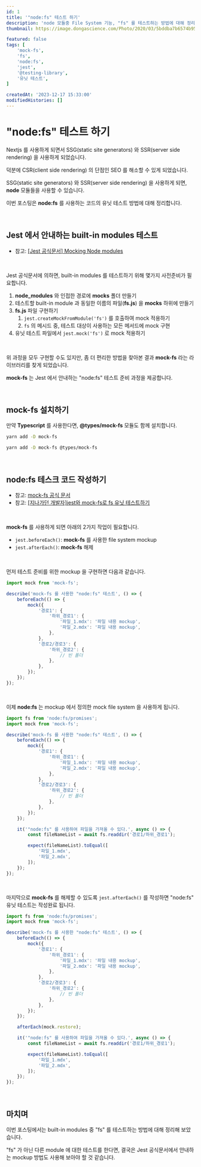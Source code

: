 ```yaml
---
id: 1
title: '"node:fs" 테스트 하기'
description: 'node 모듈중 File System 기능, "fs" 를 테스트하는 방법에 대해 정리합니다.'
thumbnail: https://image.dongascience.com/Photo/2020/03/5bddba7b6574b95d37b6079c199d7101.jpg

featured: false
tags: [
    'mock-fs',
    'fs',
    'node:fs',
    'jest',
    '@testing-library',
    '유닛 테스트',
]

createdAt: '2023-12-17 15:33:00'
modifiedHistories: []
---
```



# "node:fs" 테스트 하기

Nextjs 를 사용하게 되면서 SSG(static site generators) 와 SSR(server side rendering) 을 사용하게 되었습니다.

덕분에 CSR(client side rendering) 의 단점인 SEO 를 해소할 수 있게 되었습니다.

SSG(static site generators) 와 SSR(server side rendering) 을 사용하게 되면, **node** 모듈들을 사용할 수 있습니다.

이번 포스팅은 **node:fs** 를 사용하는 코드의 유닛 테스트 방법에 대해 정리합니다.



<br />



## Jest 에서 안내하는 built-in modules 테스트

* 참고: [[Jest 공식문서] Mocking Node modules](https://jestjs.io/docs/manual-mocks#mocking-node-modules)

<br />

Jest 공식문서에 의하면, built-in modules 를 테스트하기 위해 몇가지 사전준비가 필요합니다.

1. **node_modules** 와 인접한 경로에 **__mocks__** 폴더 만들기
2. 테스트할 built-in module 과 동일한 이름의 파일(**fs.js**) 을 **__mocks__** 하위에 만들기
3. **fs.js** 파일 구현하기
    1. `jest.createMockFromModule('fs')` 를 호출하여 mock 적용하기
    2. `fs` 의 메시드 중, 테스트 대상이 사용하는 모든 메서드에 mock 구현
4. 유닛 테스트 파일에서 `jest.mock('fs')` 로 mock 적용하기

<br />

위 과정을 모두 구현할 수도 있지만, 좀 더 편리한 방법을 찾아본 결과 **mock-fs** 라는 라이브러리를 찾게 되었습니다.

**mock-fs** 는 Jest 에서 안내하는 "node:fs" 테스트 준비 과정을 제공합니다.



<br />



## **mock-fs** 설치하기

만약 **Typescript** 를 사용한다면, **@types/mock-fs** 모듈도 함께 설치합니다.

```bash title="Javascript 사용 시" 
yarn add -D mock-fs
```

```bash title="Typescript 사용 시"
yarn add -D mock-fs @types/mock-fs
```



<br />



## **node:fs** 테스크 코드 작성하기

* 참고: [mock-fs 공식 문서](https://github.com/tschaub/mock-fs?tab=readme-ov-file#mock-fs)
* 참고: [[지나가던 개발자]jest와 mock-fs로 fs 유닛 테스트하기](https://znagadeon.dev/post/test-fs/index.html)

<br />

**mock-fs** 를 사용하게 되면 아래의 2가지 작업이 필요합니다.

* `jest.beforeEach()`: **mock-fs** 를 사용한 file system mockup
* `jest.afterEach()`: **mock-fs** 해제

<br />

먼저 테스트 준비를 위한 mockup 을 구현하면 다음과 같습니다.

```typescript showLineNumbers
import mock from 'mock-fs';

describe('mock-fs 를 사용한 "node:fs" 테스트', () => {
    beforeEach(() => {
        mock({
            '경로1': {
                '하위_경로1': {
                    '파일_1.mdx': '파일 내용 mockup',
                    '파일_2.mdx': '파일 내용 mockup',
                },
            },
            '경로2/경로3': {
                '하위_경로2': {
                    // 빈 폴더
                },
            },
        });
    });
});
```

<br />

이제 **node:fs** 는 mockup 에서 정의한 mock file system 을 사용하게 됩니다.

```typescript {22} showLineNumbers
import fs from 'node:fs/promises';
import mock from 'mock-fs';

describe('mock-fs 를 사용한 "node:fs" 테스트', () => {
    beforeEach(() => {
        mock({
            '경로1': {
                '하위_경로1': {
                    '파일_1.mdx': '파일 내용 mockup',
                    '파일_2.mdx': '파일 내용 mockup',
                },
            },
            '경로2/경로3': {
                '하위_경로2': {
                    // 빈 폴더
                },
            },
        });
    });

    it('"node:fs" 를 사용하여 파일을 가져올 수 있다.', async () => {
        const fileNameList = await fs.readdir('경로1/하위_경로1');

        expect(fileNameList).toEqual([
            '파일_1.mdx',
            '파일_2.mdx',
        ]);
    });
});
```

<br />

마지막으로 **mock-fs** 를 해제할 수 있도록 `jest.afterEach()` 를 작성하면 "node:fs" 유닛 테스트는 작성완료 됩니다.

```typescript {21} showLineNumbers
import fs from 'node:fs/promises';
import mock from 'mock-fs';

describe('mock-fs 를 사용한 "node:fs" 테스트', () => {
    beforeEach(() => {
        mock({
            '경로1': {
                '하위_경로1': {
                    '파일_1.mdx': '파일 내용 mockup',
                    '파일_2.mdx': '파일 내용 mockup',
                },
            },
            '경로2/경로3': {
                '하위_경로2': {
                    // 빈 폴더
                },
            },
        });
    });

    afterEach(mock.restore);

    it('"node:fs" 를 사용하여 파일을 가져올 수 있다.', async () => {
        const fileNameList = await fs.readdir('경로1/하위_경로1');

        expect(fileNameList).toEqual([
            '파일_1.mdx',
            '파일_2.mdx',
        ]);
    });
});
```



<br />



## 마치며

이번 포스팅에서는 built-in modules 중 "fs" 를 테스트하는 방법에 대해 정리해 보았습니다.

"fs" 가 아닌 다른 module 에 대한 테스트를 한다면, 결국은 Jest 공식문서에서 안내하는 mockup 방법도 사용해 보아야 할 것 같습니다.
